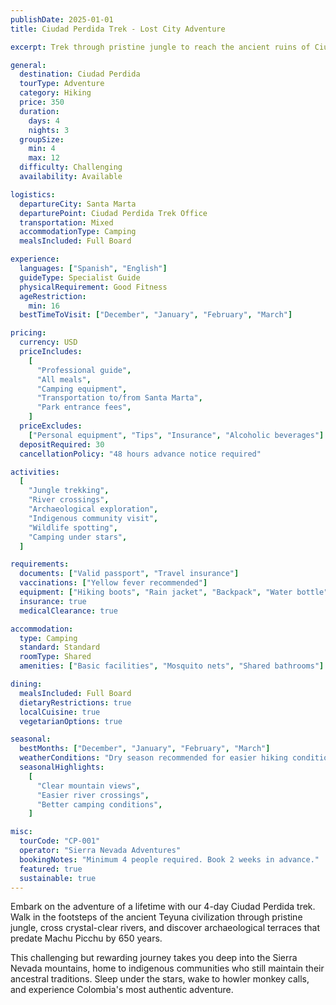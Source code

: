 ```yaml
---
publishDate: 2025-01-01
title: Ciudad Perdida Trek - Lost City Adventure

excerpt: Trek through pristine jungle to reach the ancient ruins of Ciudad Perdida, older than Machu Picchu and one of Colombia's most spectacular archaeological sites.

general:
  destination: Ciudad Perdida
  tourType: Adventure
  category: Hiking
  price: 350
  duration:
    days: 4
    nights: 3
  groupSize:
    min: 4
    max: 12
  difficulty: Challenging
  availability: Available

logistics:
  departureCity: Santa Marta
  departurePoint: Ciudad Perdida Trek Office
  transportation: Mixed
  accommodationType: Camping
  mealsIncluded: Full Board

experience:
  languages: ["Spanish", "English"]
  guideType: Specialist Guide
  physicalRequirement: Good Fitness
  ageRestriction:
    min: 16
  bestTimeToVisit: ["December", "January", "February", "March"]

pricing:
  currency: USD
  priceIncludes:
    [
      "Professional guide",
      "All meals",
      "Camping equipment",
      "Transportation to/from Santa Marta",
      "Park entrance fees",
    ]
  priceExcludes:
    ["Personal equipment", "Tips", "Insurance", "Alcoholic beverages"]
  depositRequired: 30
  cancellationPolicy: "48 hours advance notice required"

activities:
  [
    "Jungle trekking",
    "River crossings",
    "Archaeological exploration",
    "Indigenous community visit",
    "Wildlife spotting",
    "Camping under stars",
  ]

requirements:
  documents: ["Valid passport", "Travel insurance"]
  vaccinations: ["Yellow fever recommended"]
  equipment: ["Hiking boots", "Rain jacket", "Backpack", "Water bottle"]
  insurance: true
  medicalClearance: true

accommodation:
  type: Camping
  standard: Standard
  roomType: Shared
  amenities: ["Basic facilities", "Mosquito nets", "Shared bathrooms"]

dining:
  mealsIncluded: Full Board
  dietaryRestrictions: true
  localCuisine: true
  vegetarianOptions: true

seasonal:
  bestMonths: ["December", "January", "February", "March"]
  weatherConditions: "Dry season recommended for easier hiking conditions"
  seasonalHighlights:
    [
      "Clear mountain views",
      "Easier river crossings",
      "Better camping conditions",
    ]

misc:
  tourCode: "CP-001"
  operator: "Sierra Nevada Adventures"
  bookingNotes: "Minimum 4 people required. Book 2 weeks in advance."
  featured: true
  sustainable: true
---
```


Embark on the adventure of a lifetime with our 4-day Ciudad Perdida trek. Walk in the footsteps of the ancient Teyuna civilization through pristine jungle, cross crystal-clear rivers, and discover archaeological terraces that predate Machu Picchu by 650 years.

This challenging but rewarding journey takes you deep into the Sierra Nevada mountains, home to indigenous communities who still maintain their ancestral traditions. Sleep under the stars, wake to howler monkey calls, and experience Colombia's most authentic adventure.
